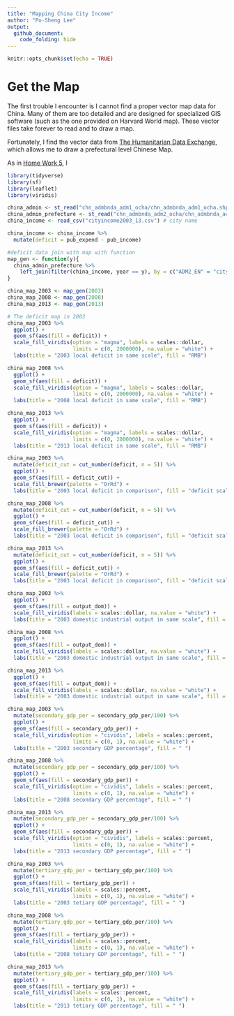 ```yaml
---
title: "Mapping China City Income"
author: "Po-Sheng Lee"
output: 
  github_document:
    code_folding: hide
---
```


```r
knitr::opts_chunk$set(echo = TRUE)
```

# Get the Map

The first trouble I encounter is I cannot find a proper vector map data for China. Many of them are too detailed and are designed for specialized GIS software (such as the one provided on Harvard World map). These vector files take forever to read and to draw a map.

Fortunately, I find the vector data from [The Humanitarian Data Exchange](https://data.humdata.org/dataset/china-administrative-boundaries), which allows me to draw a prefectural level Chinese Map.

As in [Home Work 5](https://github.com/lpstntw/hw05/blob/master/china_city_income_land_economy.md), I 

```r

library(tidyverse)
library(sf)
library(leaflet)
library(viridis)

china_admin <- st_read("chn_admbnda_adm1_ocha/chn_admbnda_adm1_ocha.shp")
china_admin_prefecture <- st_read("chn_admbnda_adm2_ocha/chn_admbnda_adm2_ocha.shp") # ADM2_EN
china_income <- read_csv("cityincome2003_13.csv") # city name

```


```r

china_income <- china_income %>%
  mutate(deficit = pub_expend - pub_income)

#deficit data join with map with function
map_gen <- function(y){
  china_admin_prefecture %>%
    left_join(filter(china_income, year == y), by = c("ADM2_EN" = "city"))
}

china_map_2003 <- map_gen(2003)
china_map_2008 <- map_gen(2008)
china_map_2013 <- map_gen(2013)

# The deficit map in 2003
china_map_2003 %>%
  ggplot() +
  geom_sf(aes(fill = deficit)) + 
  scale_fill_viridis(option = "magma", labels = scales::dollar, 
                     limits = c(0, 2000000), na.value = "white") +
  labs(title = "2003 local deficit in same scale", fill = "RMB")

china_map_2008 %>%
  ggplot() +
  geom_sf(aes(fill = deficit)) + 
  scale_fill_viridis(option = "magma", labels = scales::dollar, 
                     limits = c(0, 2000000), na.value = "white") +
  labs(title = "2008 local deficit in same scale", fill = "RMB")

china_map_2013 %>%
  ggplot() +
  geom_sf(aes(fill = deficit)) + 
  scale_fill_viridis(option = "magma", labels = scales::dollar, 
                     limits = c(0, 2000000), na.value = "white") +
  labs(title = "2013 local deficit in same scale", fill = "RMB")

```

```r

china_map_2003 %>%
  mutate(deficit_cut = cut_number(deficit, n = 5)) %>%
  ggplot() +
  geom_sf(aes(fill = deficit_cut)) +
  scale_fill_brewer(palette = "OrRd") +
  labs(title = "2003 local deficit in comparison", fill = "deficit scaled")

china_map_2008 %>%
  mutate(deficit_cut = cut_number(deficit, n = 5)) %>%
  ggplot() +
  geom_sf(aes(fill = deficit_cut)) +
  scale_fill_brewer(palette = "OrRd") +
  labs(title = "2003 local deficit in comparison", fill = "deficit scaled")

china_map_2013 %>%
  mutate(deficit_cut = cut_number(deficit, n = 5)) %>%
  ggplot() +
  geom_sf(aes(fill = deficit_cut)) +
  scale_fill_brewer(palette = "OrRd") +
  labs(title = "2003 local deficit in comparison", fill = "deficit scaled")

```

```r

china_map_2003 %>%
  ggplot() +
  geom_sf(aes(fill = output_dom)) + 
  scale_fill_viridis(labels = scales::dollar, na.value = "white") +
  labs(title = "2003 domestic industrial output in same scale", fill = "RMB")

china_map_2008 %>%
  ggplot() +
  geom_sf(aes(fill = output_dom)) + 
  scale_fill_viridis(labels = scales::dollar, na.value = "white") +
  labs(title = "2003 domestic industrial output in same scale", fill = "RMB")

china_map_2013 %>%
  ggplot() +
  geom_sf(aes(fill = output_dom)) + 
  scale_fill_viridis(labels = scales::dollar, na.value = "white") +
  labs(title = "2003 domestic industrial output in same scale", fill = "RMB")

```

```r

china_map_2003 %>%
  mutate(secondary_gdp_per = secondary_gdp_per/100) %>%
  ggplot() +
  geom_sf(aes(fill = secondary_gdp_per)) + 
  scale_fill_viridis(option = "cividis", labels = scales::percent, 
                     limits = c(0, 1), na.value = "white") +
  labs(title = "2003 secondary GDP percentage", fill = " ")

china_map_2008 %>%
  mutate(secondary_gdp_per = secondary_gdp_per/100) %>%
  ggplot() +
  geom_sf(aes(fill = secondary_gdp_per)) + 
  scale_fill_viridis(option = "cividis", labels = scales::percent, 
                     limits = c(0, 1), na.value = "white") +
  labs(title = "2008 secondary GDP percentage", fill = " ")

china_map_2013 %>%
  mutate(secondary_gdp_per = secondary_gdp_per/100) %>%
  ggplot() +
  geom_sf(aes(fill = secondary_gdp_per)) + 
  scale_fill_viridis(option = "cividis", labels = scales::percent, 
                     limits = c(0, 1), na.value = "white") +
  labs(title = "2013 secondary GDP percentage", fill = " ")

china_map_2003 %>%
  mutate(tertiary_gdp_per = tertiary_gdp_per/100) %>%
  ggplot() +
  geom_sf(aes(fill = tertiary_gdp_per)) + 
  scale_fill_viridis(labels = scales::percent, 
                     limits = c(0, 1), na.value = "white") +
  labs(title = "2003 tetiary GDP percentage", fill = " ")

china_map_2008 %>%
  mutate(tertiary_gdp_per = tertiary_gdp_per/100) %>%
  ggplot() +
  geom_sf(aes(fill = tertiary_gdp_per)) + 
  scale_fill_viridis(labels = scales::percent, 
                     limits = c(0, 1), na.value = "white") +
  labs(title = "2008 tetiary GDP percentage", fill = " ")

china_map_2013 %>%
  mutate(tertiary_gdp_per = tertiary_gdp_per/100) %>%
  ggplot() +
  geom_sf(aes(fill = tertiary_gdp_per)) + 
  scale_fill_viridis(labels = scales::percent, 
                     limits = c(0, 1), na.value = "white") +
  labs(title = "2013 tetiary GDP percentage", fill = " ")

```
